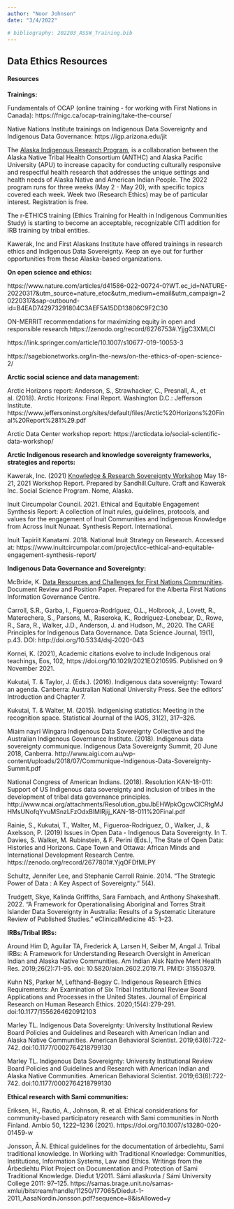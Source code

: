 ```yaml
---
author: "Noor Johnson"
date: "3/4/2022"

# bibliography: 202203_ASSW_Training.bib
---
```


## Data Ethics Resources

#### Resources

**Trainings:**

Fundamentals of OCAP (online training - for working with First Nations in Canada): https://fnigc.ca/ocap-training/take-the-course/

Native Nations Institute trainings on Indigenous Data Sovereignty and Indigenous Data Governance: https://igp.arizona.edu/jit

The [Alaska Indigenous Research Program](https://anthc.org/alaska-indigenous-research-program/), is a collaboration between the Alaska Native Tribal Health Consortium (ANTHC) and Alaska Pacific University (APU) to increase capacity for conducting culturally responsive and respectful health research that addresses the unique settings and health needs of Alaska Native and American Indian People. The 2022 program runs for three weeks (May 2 - May 20), with specific topics covered each week. Week two (Research Ethics) may be of particular interest. Registration is free.

The r-ETHICS training (Ethics Training for Health in Indigenous Communities Study) is starting to become an acceptable, recognizable CITI addition for IRB training by tribal entities.

Kawerak, Inc and First Alaskans Institute have offered trainings in research ethics and Indigenous Data Sovereignty. Keep an eye out for further opportunities from these Alaska-based organizations.


**On open science and ethics:**

https://www.nature.com/articles/d41586-022-00724-0?WT.ec_id=NATURE-20220317&utm_source=nature_etoc&utm_medium=email&utm_campaign=20220317&sap-outbound-id=B4EAD742973291804C3AEF5A15DD13806C9F2C30

ON-MERRIT recommendations for maximizing equity in open and responsible research  https://zenodo.org/record/6276753#.YjjgC3XMLCI

https://link.springer.com/article/10.1007/s10677-019-10053-3

https://sagebionetworks.org/in-the-news/on-the-ethics-of-open-science-2/


**Arctic social science and data management:**

Arctic Horizons report: 
Anderson, S., Strawhacker, C., Presnall, A., et al. (2018). Arctic Horizons: Final Report. Washington D.C.: Jefferson Institute.  https://www.jeffersoninst.org/sites/default/files/Arctic%20Horizons%20Final%20Report%281%29.pdf

Arctic Data Center workshop report: 
https://arcticdata.io/social-scientific-data-workshop/


**Arctic Indigenous research and knowledge sovereignty frameworks, strategies and reports:**

Kawerak, Inc. (2021) [Knowledge & Research Sovereignty Workshop](https://kawerak.org/download/kawerak-knowledge-and-research-sovereignty-ksi-workshop-report/) May 18-21, 2021 Workshop Report. Prepared by Sandhill.Culture. Craft and Kawerak Inc. Social Science Program. Nome, Alaska.

Inuit Circumpolar Council. 2021. Ethical and Equitable Engagement Synthesis Report: A collection of Inuit rules, guidelines, protocols, and values for the engagement of Inuit Communities and Indigenous Knowledge from Across Inuit Nunaat. Synthesis Report. International.

Inuit Tapiriit Kanatami. 2018. National Inuit Strategy on Research. Accessed at: https://www.inuitcircumpolar.com/project/icc-ethical-and-equitable-engagement-synthesis-report/

**Indigenous Data Governance and Sovereignty:**

McBride, K. [Data Resources and Challenges for First Nations Communities](https://www.afnigc.ca/main/includes/media/pdf/digital%20reports/Data_Resources_Report.pdf). Document Review and Position Paper. Prepared for the Alberta First Nations Information Governance Centre. 

Carroll, S.R., Garba, I., Figueroa-Rodríguez, O.L., Holbrook, J., Lovett, R., Materechera, S., Parsons, M., Raseroka, K., Rodriguez-Lonebear, D., Rowe, R., Sara, R., Walker, J.D., Anderson, J. and Hudson, M., 2020. The CARE Principles for Indigenous Data Governance.  Data Science Journal, 19(1), p.43. DOI: http://doi.org/10.5334/dsj-2020-043

Kornei, K. (2021), Academic citations evolve to include Indigenous oral teachings, Eos, 102, https://doi.org/10.1029/2021EO210595. Published on 9 November 2021.

Kukutai, T. & Taylor, J. (Eds.). (2016). Indigenous data sovereignty: Toward an agenda. Canberra: Australian National University Press. See the editors’ Introduction and
Chapter 7.

Kukutai, T. & Walter, M. (2015). Indigenising statistics: Meeting in the recognition space.
Statistical Journal of the IAOS, 31(2), 317–326.
  
Miaim nayri Wingara Indigenous Data Sovereignty Collective and the Australian
Indigenous Governance Institute. (2018). Indigenous data sovereignty communique.
Indigenous Data Sovereignty Summit, 20 June 2018, Canberra. 
http://www.aigi.com.au/wp-content/uploads/2018/07/Communique-Indigenous-Data-Sovereignty-Summit.pdf   

National Congress of American Indians. (2018). Resolution KAN-18-011: Support of US
Indigenous data sovereignty and inclusion of tribes in the development of tribal data
governance principles. http://www.ncai.org/attachments/Resolution_gbuJbEHWpkOgcwCICRtgMJHMsUNofqYvuMSnzLFzOdxBlMlRjij_KAN-18-011%20Final.pdf  

Rainie, S., Kukutai, T., Walter, M., Figueroa-Rodriguez, O., Walker, J., & Axelsson, P. (2019) Issues in Open Data - Indigenous Data Sovereignty. In T. Davies, S. Walker, M. Rubinstein, & F. Perini (Eds.), The State of Open Data: Histories and Horizons. Cape Town and Ottawa: African Minds and International Development Research Centre. https://zenodo.org/record/2677801#.YjqOFDfMLPY

Schultz, Jennifer Lee, and Stephanie Carroll Rainie. 2014. “The Strategic Power of Data : A Key Aspect of Sovereignty.” 5(4).

Trudgett, Skye, Kalinda Griffiths, Sara Farnbach, and Anthony Shakeshaft. 2022. “A Framework for Operationalising Aboriginal and Torres Strait Islander Data Sovereignty in Australia: Results of a Systematic Literature Review of Published Studies.” eClinicalMedicine 45: 1–23.



**IRBs/Tribal IRBs:**

Around Him D, Aguilar TA, Frederick A, Larsen H, Seiber M, Angal J. Tribal IRBs: A Framework for Understanding Research Oversight in American Indian and Alaska Native Communities. Am Indian Alsk Native Ment Health Res. 2019;26(2):71-95. doi: 10.5820/aian.2602.2019.71. PMID: 31550379.

Kuhn NS, Parker M, Lefthand-Begay C. Indigenous Research Ethics Requirements: An Examination of Six Tribal Institutional Review Board Applications and Processes in the United States. Journal of Empirical Research on Human Research Ethics. 2020;15(4):279-291. doi:10.1177/1556264620912103
  
Marley TL. Indigenous Data Sovereignty: University Institutional Review Board Policies and Guidelines and Research with American Indian and Alaska Native Communities. American Behavioral Scientist. 2019;63(6):722-742. doi:10.1177/0002764218799130

Marley TL. Indigenous Data Sovereignty: University Institutional Review Board Policies and Guidelines and Research with American Indian and Alaska Native Communities. American Behavioral Scientist. 2019;63(6):722-742. doi:10.1177/0002764218799130

**Ethical research with Sami communities:**
 
Eriksen, H., Rautio, A., Johnson, R. et al. Ethical considerations for community-based participatory research with Sami communities in North Finland. Ambio 50, 1222–1236 (2021). https://doi.org/10.1007/s13280-020-01459-w
 
Jonsson, Å.N. Ethical guidelines for the documentation of árbediehtu, Sami traditional knowledge. In Working with Traditional Knowledge: Communities, Institutions, Information Systems, Law and Ethics. Writings from the Árbediehtu Pilot Project on Documentation and Protection of Sami Traditional Knowledge. Dieđut 1/2011. Sámi allaskuvla / Sámi University College 2011: 97–125. https://samas.brage.unit.no/samas-xmlui/bitstream/handle/11250/177065/Diedut-1-2011_AasaNordinJonsson.pdf?sequence=8&isAllowed=y
